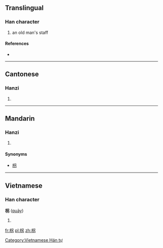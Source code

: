 ==Translingual==

===Han character===
{{Han char|rn=75|rad=木|as=05|sn=9|four=4692<sub>7</sub>|canj=木口大尸 (DRKS)}}

# an old man's staff

====References====
* {{Han ref|kx=0517.080|dkj=14584|hdz=21184.010|uh=67FA|ud=26618|bh=CF5E|bd=53086}}

----

==Cantonese==

===Hanzi===
{{yue-hanzi|jyut=|y=gwaai2}}

# {{defn|lang=yue|sort=木05}}

----

==Mandarin==

===Hanzi===
{{cmn-hanzi|pin=[[guǎi]] ([[guai3]])|wg=kuai<sup>3</sup>}}

# {{defn|lang=cmn|sort=木05}}

====Synonyms====
* [[枴]]

----

==Vietnamese==

===Han character===
'''柺''' ([[quảy]])

# {{defn|vi}}

[[Category:Vietnamese Hán tự]]

[[fr:柺]]
[[pl:柺]]
[[zh:柺]]